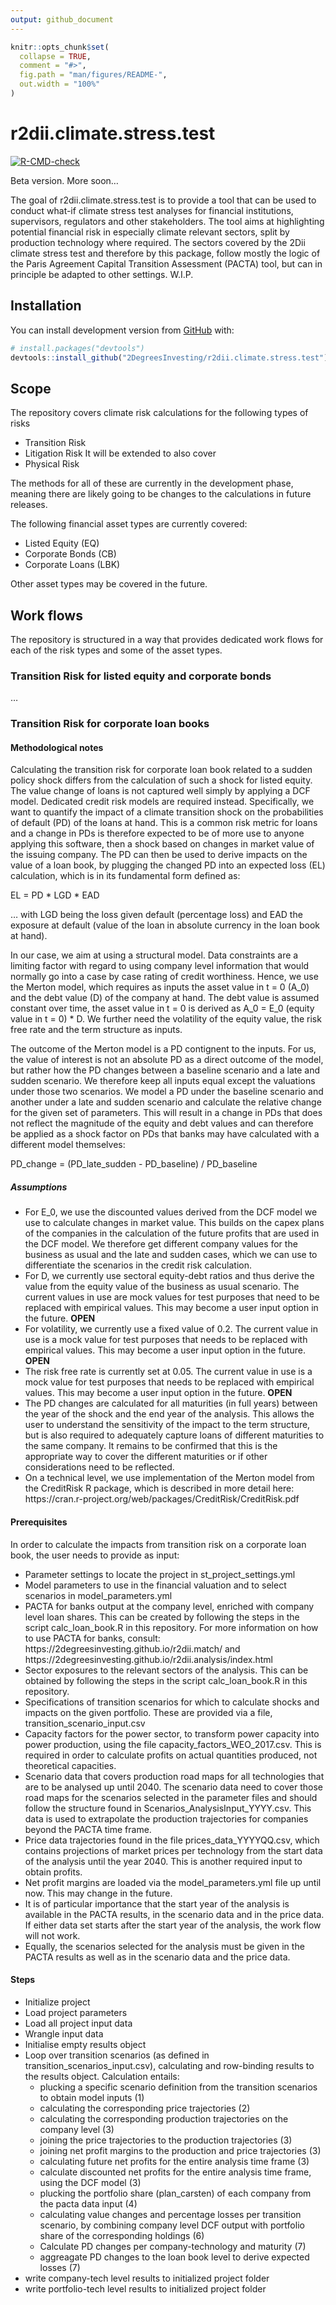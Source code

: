 ```yaml
---
output: github_document
---
```


<!-- README.md is generated from README.Rmd. Please edit that file -->

```r
knitr::opts_chunk$set(
  collapse = TRUE,
  comment = "#>",
  fig.path = "man/figures/README-",
  out.width = "100%"
)
```

# r2dii.climate.stress.test

<!-- badges: start -->
[![R-CMD-check](https://github.com/2DegreesInvesting/r2dii.climate.stress.test/workflows/R-CMD-check/badge.svg)](https://github.com/2DegreesInvesting/r2dii.climate.stress.test/actions)
<!-- badges: end -->

Beta version. More soon…

The goal of r2dii.climate.stress.test is to provide a tool that can be used to conduct what-if climate stress test analyses for financial institutions, supervisors, regulators and other stakeholders. The tool aims at highlighting potential financial risk in especially climate relevant sectors, split by production technology where required. The sectors covered by the 2Dii climate stress test and therefore by this package, follow mostly the logic of the Paris Agreement Capital Transition Assessment (PACTA) tool, but can in principle be adapted to other settings.
W.I.P.

## Installation

You can install development version from [GitHub](https://github.com/) with:

``` r
# install.packages("devtools")
devtools::install_github("2DegreesInvesting/r2dii.climate.stress.test")
```

## Scope

The repository covers climate risk calculations for the following types of risks

- Transition Risk
- Litigation Risk
It will be extended to also cover
- Physical Risk

The methods for all of these are currently in the development phase, meaning there are likely going to be changes to the calculations in future releases.

The following financial asset types are currently covered:

- Listed Equity (EQ)
- Corporate Bonds (CB)
- Corporate Loans (LBK)

Other asset types may be covered in the future.


## Work flows

The repository is structured in a way that provides dedicated work flows for each of the risk types and some of the asset types.

### Transition Risk for listed equity and corporate bonds

...

### Transition Risk for corporate loan books

#### Methodological notes

Calculating the transition risk for corporate loan book related to a sudden
policy shock differs from the calculation of such a shock for listed equity.
The value change of loans is not captured well simply by applying a DCF model.
Dedicated credit risk models are required instead. Specifically, we want to
quantify the impact of a climate transition shock on the probabilities of
default (PD) of the loans at hand. This is a common risk metric for loans and
a change in PDs is therefore expected to be of more use to anyone applying this
software, then a shock based on changes in market value of the issuing company.
The PD can then be used to derive impacts on the value of a loan book, by
plugging the changed PD into an expected loss (EL) calculation, which is in its
fundamental form defined as:

EL = PD * LGD * EAD

... with LGD being the loss given default (percentage loss) and EAD the exposure
at default (value of the loan in absolute currency in the loan book at hand).

In our case, we aim at using a structural model. Data constraints are a limiting
factor with regard to using company level information that would normally go
into a case by case rating of credit worthiness. Hence, we use the Merton model,
which requires as inputs the asset value in t = 0 (A_0) and the debt value (D)
of the company at hand. The debt value is assumed constant over time, the asset
value in t = 0 is derived as A_0 = E_0 (equity value in t = 0) * D.
We further need the volatility of the equity value, the risk free rate and the
term structure as inputs.

The outcome of the Merton model is a PD contignent to the inputs. For us, the
value of interest is not an absolute PD as a direct outcome of the model, but
rather how the PD changes between a baseline scenario and a late and sudden
scenario. We therefore keep all inputs equal except the valuations under those
two scenarios. We model a PD under the baseline scenario and another under a
late and sudden scenario and calculate the relative change for the given set of
parameters. This will result in a change in PDs that does not reflect the
magnitude of the equity and debt values and can therefore be applied as a shock
factor on PDs that banks may have calculated with a different model themselves:

PD_change = (PD_late_sudden - PD_baseline) / PD_baseline


##### Assumptions

- For E_0, we use the discounted values derived from the DCF model we use to
calculate changes in market value. This builds on the capex plans of the
companies in the calculation of the future profits that are used in the DCF
model. We therefore get different company values for the business as usual and
the late and sudden cases, which we can use to differentiate the scenarios in
the credit risk calculation.
- For D, we currently use sectoral equity-debt ratios and thus derive the value
from the equity value of the business as usual scenario. The current values in
use are mock values for test purposes that need to be replaced with empirical
values. This may become a user input option in the future. **OPEN**
- For volatility, we currently use a fixed value of 0.2. The current value in
use is a mock value for test purposes that needs to be replaced with empirical
values. This may become a user input option in the future. **OPEN**
- The risk free rate is currently set at 0.05. The current value in
use is a mock value for test purposes that needs to be replaced with empirical
values. This may become a user input option in the future. **OPEN**
- The PD changes are calculated for all maturities (in full years) between the
year of the shock and the end year of the analysis. This allows the user to
understand the sensitivity of the impact to the term structure, but is also
required to adequately capture loans of different maturities to the same company.
It remains to be confirmed that this is the appropriate way to cover the
different maturities or if other considerations need to be reflected.
- On a technical level, we use implementation of the Merton model from the
CreditRisk R package, which is described in more detail here: https://cran.r-project.org/web/packages/CreditRisk/CreditRisk.pdf


#### Prerequisites

In order to calculate the impacts from transition risk on a corporate loan book,
the user needs to provide as input:

- Parameter settings to locate the project in st_project_settings.yml
- Model parameters to use in the financial valuation and to select scenarios in
model_parameters.yml
- PACTA for banks output at the company level, enriched with company level loan
shares. This can be created by following the steps in the script calc_loan_book.R
in this repository. For more information on how to use PACTA for banks,
consult: https://2degreesinvesting.github.io/r2dii.match/ and
https://2degreesinvesting.github.io/r2dii.analysis/index.html
- Sector exposures to the relevant sectors of the analysis. This can be obtained
by following the steps in the script calc_loan_book.R in this repository.
- Specifications of transition scenarios for which to calculate shocks and
impacts on the given portfolio. These are provided via a file,
transition_scenario_input.csv
- Capacity factors for the power sector, to transform power capacity into power
production, using the file capacity_factors_WEO_2017.csv. This is required in
order to calculate profits on actual quantities produced, not theoretical
capacities.
- Scenario data that covers production road maps for all technologies that are
to be analysed up until 2040. The scenario data need to cover those road maps
for the scenarios selected in the parameter files and should follow the
structure found in Scenarios_AnalysisInput_YYYY.csv. This data is used to
extrapolate the production trajectories for companies beyond the PACTA time frame.
- Price data trajectories found in the file prices_data_YYYYQQ.csv, which
contains projections of market prices per technology from the start data of the
analysis until the year 2040. This is another required input to obtain profits.
- Net profit margins are loaded via the model_parameters.yml file up until now.
This may change in the future.
- It is of particular importance that the start year of the analysis is available
in the PACTA results, in the scenario data and in the price data. If either data
set starts after the start year of the analysis, the work flow will not work.
- Equally, the scenarios selected for the analysis must be given in the PACTA
results as well as in the scenario data and the price data.

#### Steps

- Initialize project
- Load project parameters
- Load all project input data
- Wrangle input data
- Initialise empty results object
- Loop over transition scenarios (as defined in transition_scenarios_input.csv),
calculating and row-binding results to the results object. Calculation entails:
  - plucking a specific scenario definition from the transition scenarios to obtain model inputs (1)
  - calculating the corresponding price trajectories (2)
  - calculating the corresponding production trajectories on the company level (3)
  - joining the price trajectories to the production trajectories (3)
  - joining net profit margins to the production and price trajectories (3)
  - calculating future net profits for the entire analysis time frame (3)
  - calculate discounted net profits for the entire analysis time frame, using the DCF model (3)
  - plucking the portfolio share (plan_carsten) of each company from the pacta data input (4)
  - calculating value changes and percentage losses per transition scenario, by combining company level DCF output with portfolio share of the corresponding holdings (6)
  - Calculate PD changes per company-technology and maturity (7)
  - aggreagate PD changes to the loan book level to derive expected losses (7)
- write company-tech level results to initialized project folder
- write portfolio-tech level results to initialized project folder


